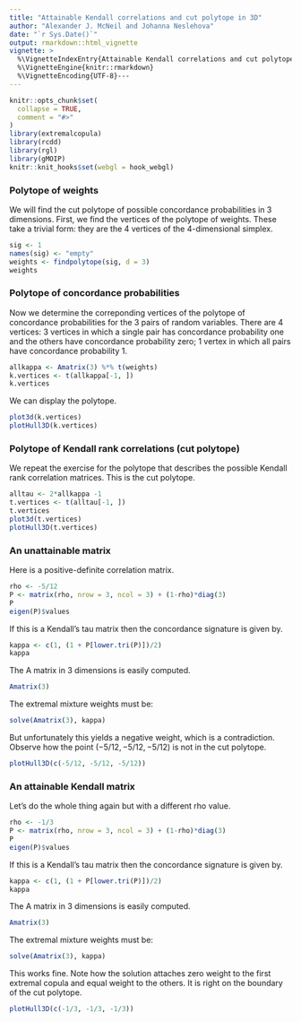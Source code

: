 ```yaml
---
title: "Attainable Kendall correlations and cut polytope in 3D"
author: "Alexander J. McNeil and Johanna Neslehova"
date: "`r Sys.Date()`"
output: rmarkdown::html_vignette
vignette: >
  %\VignetteIndexEntry{Attainable Kendall correlations and cut polytope in 3D}
  %\VignetteEngine{knitr::rmarkdown}
  %\VignetteEncoding{UTF-8}---
---
```


```r
knitr::opts_chunk$set(
  collapse = TRUE,
  comment = "#>"
)
library(extremalcopula)
library(rcdd)
library(rgl)
library(gMOIP)
knitr::knit_hooks$set(webgl = hook_webgl)
```
### Polytope of weights

We will find the cut polytope of possible concordance probabilities in 3 dimensions. First, we find the vertices of the polytope of weights. These take a trivial form: they are the 4 vertices of the 4-dimensional simplex.

```r
sig <- 1
names(sig) <- "empty"
weights <- findpolytope(sig, d = 3)
weights
```
### Polytope of concordance probabilities

Now we determine the correponding vertices of the polytope of concordance probabilities for the 3 pairs of random variables. There are 4 vertices: 3 vertices in which a single pair has concordance probability one and the others have concordance probability zero; 1 vertex in which all pairs have concordance probability 1.

```r
allkappa <- Amatrix(3) %*% t(weights)
k.vertices <- t(allkappa[-1, ])
k.vertices
```

We can display the polytope.

```r
plot3d(k.vertices)
plotHull3D(k.vertices)
```
### Polytope of Kendall rank correlations (cut polytope)

We repeat the exercise for the polytope that describes the possible Kendall rank correlation matrices. This is the cut polytope.

```r
alltau <- 2*allkappa -1
t.vertices <- t(alltau[-1, ])
t.vertices
plot3d(t.vertices)
plotHull3D(t.vertices)
```
### An unattainable matrix

Here is a positive-definite correlation matrix.
```r
rho <- -5/12
P <- matrix(rho, nrow = 3, ncol = 3) + (1-rho)*diag(3)
P
eigen(P)$values
```

If this is a Kendall's tau matrix then the concordance signature is given by.
```r
kappa <- c(1, (1 + P[lower.tri(P)])/2)
kappa
```

The A matrix in 3 dimensions is easily computed.
```r
Amatrix(3)
```

The extremal mixture weights must be:
```r
solve(Amatrix(3), kappa)
```

But unfortunately this yields a negative weight, which is a contradiction. Observe how the point $(-5/12, -5/12, -5/12)$ is not in the cut polytope.

```r
plotHull3D(c(-5/12, -5/12, -5/12))
```

### An attainable Kendall matrix

Let's do the whole thing again but with a different rho value.
```r
rho <- -1/3
P <- matrix(rho, nrow = 3, ncol = 3) + (1-rho)*diag(3)
P
eigen(P)$values
```

If this is a Kendall's tau matrix then the concordance signature is given by.
```r
kappa <- c(1, (1 + P[lower.tri(P)])/2)
kappa
```

The A matrix in 3 dimensions is easily computed.
```r
Amatrix(3)
```

The extremal mixture weights must be:
```r
solve(Amatrix(3), kappa)
```
This works fine. Note how the solution attaches zero weight to the first extremal copula and equal weight to the others. It is right on the boundary of the cut polytope.
```r
plotHull3D(c(-1/3, -1/3, -1/3))
```

